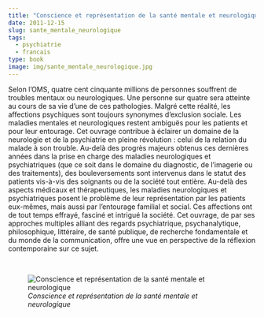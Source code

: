 ```yaml
---
title: "Conscience et représentation de la santé mentale et neurologique"
date: 2011-12-15
slug: sante_mentale_neurologique
tags:
  - psychiatrie
  - francais
type: book
image: img/sante_mentale_neurologique.jpg
---
```


Selon l’OMS, quatre cent cinquante millions de personnes souffrent de troubles mentaux ou neurologiques.
Une personne sur quatre sera atteinte au cours de sa vie d’une de ces pathologies.
Malgré cette réalité, les affections psychiques sont toujours synonymes d’exclusion sociale.
Les maladies mentales et neurologiques restent ambiguës pour les patients et pour leur entourage.
Cet ouvrage contribue à éclairer un domaine de la neurologie et de la psychiatrie en pleine révolution : celui de la relation du malade à son trouble.
Au-delà des progrès majeurs obtenus ces dernières années dans la prise en charge des maladies neurologiques et psychiatriques (que ce soit dans le domaine du diagnostic, de l’imagerie ou des traitements), des bouleversements sont intervenus dans le statut des patients vis-à-vis des soignants ou de la société tout entière.
Au-delà des aspects médicaux et thérapeutiques, les maladies neurologiques et psychiatriques posent le problème de leur représentation par les patients eux-mêmes, mais aussi par l’entourage familial et social.
Ces affections ont de tout temps effrayé, fasciné et intrigué la société.
Cet ouvrage, de par ses approches multiples alliant des regards psychiatrique, psychanalytique, philosophique, littéraire, de santé publique, de recherche fondamentale et du monde de la communication, offre une vue en perspective de la réflexion contemporaine sur ce sujet. 

<br>

![_Conscience et représentation de la santé mentale et neurologique_](img/sante_mentale_neurologique.jpg)
